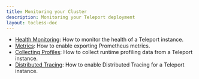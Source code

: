 ```yaml
---
title: Monitoring your Cluster
description: Monitoring your Teleport deployment
layout: tocless-doc
---
```


- [Health Monitoring](./diagnostics/monitoring.mdx): How to monitor the health of a Teleport instance.
- [Metrics](./diagnostics/metrics.mdx): How to enable exporting Prometheus metrics.
- [Collecting Profiles](./diagnostics/profiles.mdx): How to collect runtime profiling data from a Teleport instance.
- [Distributed Tracing](./diagnostics/tracing.mdx): How to enable Distributed Tracing for a Teleport instance.